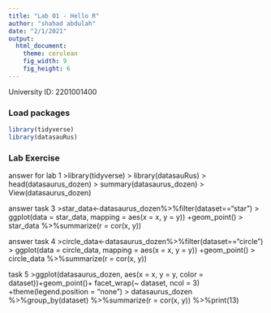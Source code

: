 ```yaml
---
title: "Lab 01 - Hello R"
author: "shahad abdulah"
date: "2/1/2021"
output: 
  html_document: 
    theme: cerulean
    fig_width: 9
    fig_height: 6
---
```


University ID: 2201001400

### Load packages

```r
library(tidyverse) 
library(datasauRus)
``` 
### Lab Exercise
answer for lab 1
>library(tidyverse)
> library(datasauRus)
> head(datasaurus_dozen)
> summary(datasaurus_dozen)
> View(datasaurus_dozen)

answer task 3
>star_data<-datasaurus_dozen%>%filter(dataset=="star")
> ggplot(data = star_data, mapping = aes(x = x, y = y)) +geom_point()
> star_data %>%summarize(r = cor(x, y))

 
 answer task 4
>circle_data<-datasaurus_dozen%>%filter(dataset=="circle")
> ggplot(data = circle_data, mapping = aes(x = x, y = y)) +geom_point()
> circle_data %>%summarize(r = cor(x, y))

 task 5
>ggplot(datasaurus_dozen, aes(x = x, y = y, color = dataset))+geom_point()+ facet_wrap(~ dataset, ncol = 3) +theme(legend.position = "none")
> datasaurus_dozen %>%group_by(dataset) %>%summarize(r = cor(x, y)) %>%print(13)
